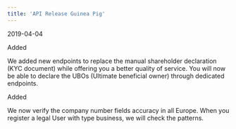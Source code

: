 ```yaml
---
title: 'API Release Guinea Pig'  
---
```

<span class="date">2019-04-04</span>  
  
  
<div class="pill pill-green">Added</div>  
  

We added new endpoints to replace the manual shareholder declaration (KYC document) while offering you a better quality of service. You will now be able to declare the UBOs (Ultimate beneficial owner) through dedicated endpoints.  
<div class="pill pill-green">Added</div>  
  

We now verify the company number fields accuracy in all Europe. When you register a legal User with type business, we will check the patterns.